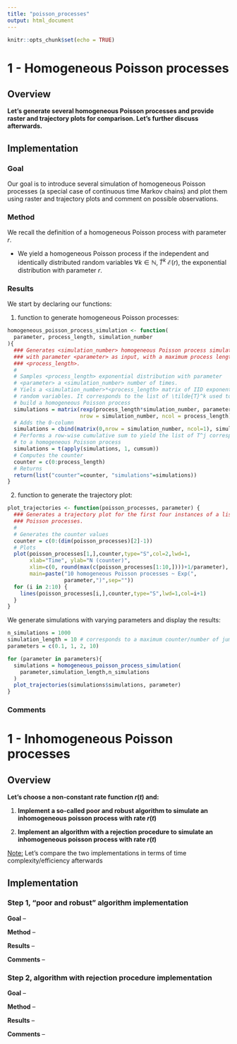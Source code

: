 ```yaml
---
title: "poisson_processes"
output: html_document
---
```


```r
knitr::opts_chunk$set(echo = TRUE)
```

# 1 - Homogeneous Poisson processes

## Overview

**Let's generate several homogeneous Poisson processes and provide raster and trajectory plots for comparison. Let's further discuss afterwards.**
    
## Implementation
    
### Goal

Our goal is to introduce several simulation of homogeneous Poisson processes (a special case of continuous time Markov chains) and plot them using raster and trajectory plots and comment on possible observations.

### Method

We recall the definition of a homogeneous Poisson process with parameter $r$. 

- We yield a homogeneous Poisson process if the independent and identically distributed random variables $\forall k \in\mathbb{N},\,\tilde{T}^k~\mathcal{E}(r)$, the exponential distribution with parameter $r$.

\begin{align}
\forall k \in\mathbb{N},\,\tilde{T}^k&~\mathcal{E}(r)\\
\forall j \in\mathbb{N}_+,\,T^j &= \overset{j}{\underset{k=1}{\sum}}\tilde{T}^k\\
T^0&=\tilde{T}^0\\
N_t&=k\quad\quad\text{(a counter s.t. $t\in[T^k,T^{k+1}]$)}
\end{align}

### Results

We start by declaring our functions:

1. function to generate homogeneous Poisson processes:

```r

homogeneous_poisson_process_simulation <- function(
  parameter, process_length, simulation_number
){
  ### Generates <simulation_number> homogeneous Poisson process simulations 
  ### with parameter <parameter> as input, with a maximum process length of
  ### <process_length>.
  #
  # Samples <process_length> exponential distribution with parameter 
  # <parameter> a <simulation_number> number of times.
  # Yiels a <simulation_number>*<process_length> matrix of IID exponential
  # random variables. It corresponds to the list of \tilde{T}^k used to 
  # build a homogeneous Poisson process
  simulations = matrix(rexp(process_length*simulation_number, parameter), 
                       nrow = simulation_number, ncol = process_length)
  # Adds the 0-column
  simulations = cbind(matrix(0,nrow = simulation_number, ncol=1), simulations)
  # Performs a row-wise cumulative sum to yield the list of T^j corresponding 
  # to a homogeneous Poisson process
  simulations = t(apply(simulations, 1, cumsum))
  # Computes the counter
  counter = c(0:process_length)
  # Returns
  return(list("counter"=counter, "simulations"=simulations))
}

```

2. function to generate the trajectory plot:

```r

plot_trajectories <- function(poisson_processes, parameter) {
  ### Generates a trajectory plot for the first four instances of a list of
  ### Poisson processes.
  #
  # Generates the counter values
  counter = c(0:(dim(poisson_processes)[2]-1))
  # Plots
  plot(poisson_processes[1,],counter,type="S",col=2,lwd=1,
       xlab="Time", ylab="N (counter)",
       xlim=c(0, round(max(c(poisson_processes[1:10,])))+1/parameter),
       main=paste("10 homogeneous Poisson processes ~ Exp(",
                  parameter,")",sep=""))
  for (i in 2:10) {
    lines(poisson_processes[i,],counter,type="S",lwd=1,col=i+1)
  }
}

```

We generate simulations with varying parameters and display the results:

```r

n_simulations = 1000
simulation_length = 10 # corresponds to a maximum counter/number of jumps
parameters = c(0.1, 1, 2, 10)

for (parameter in parameters){
  simulations = homogeneous_poisson_process_simulation(
    parameter,simulation_length,n_simulations
  )
  plot_trajectories(simulations$simulations, parameter)
}

```

### Comments

# 1 - Inhomogeneous Poisson processes

## Overview

**Let's choose a non-constant rate function $r(t)$ and:**

1. **Implement a so-called poor and robust algorithm to simulate an inhomogeneous poisson process with rate $r(t)$**

2. **Implement an algorithm with a rejection procedure to simulate an inhomogeneous poisson process with rate $r(t)$**

<u>Note:</u> Let's compare the two implementations in terms of time complexity/efficiency afterwards
    
## Implementation
    
### Step 1, "poor and robust" algorithm implementation

**Goal** --

**Method** -- 

**Results** --

**Comments** --

### Step 2, algorithm with rejection procedure implementation

**Goal** --

**Method** -- 

**Results** --

**Comments** --
